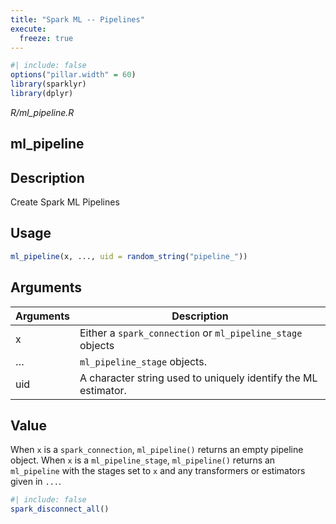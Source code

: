 ```yaml
---
title: "Spark ML -- Pipelines"
execute:
  freeze: true
---
```


```r
#| include: false
options("pillar.width" = 60)
library(sparklyr) 
library(dplyr)
```

*R/ml_pipeline.R*

## ml_pipeline

## Description
Create Spark ML Pipelines 


## Usage
```r
ml_pipeline(x, ..., uid = random_string("pipeline_")) 
```

## Arguments
|Arguments|Description|
|---|---|
| x | Either a `spark_connection` or `ml_pipeline_stage` objects |
| ... | `ml_pipeline_stage` objects. |
| uid | A character string used to uniquely identify the ML estimator. |



## Value
When `x` is a `spark_connection`, `ml_pipeline()` returns an empty pipeline object. When `x` is a `ml_pipeline_stage`, `ml_pipeline()` returns an `ml_pipeline` with the stages set to `x` and any transformers or estimators given in `...`. 





```r
#| include: false
spark_disconnect_all()
```
